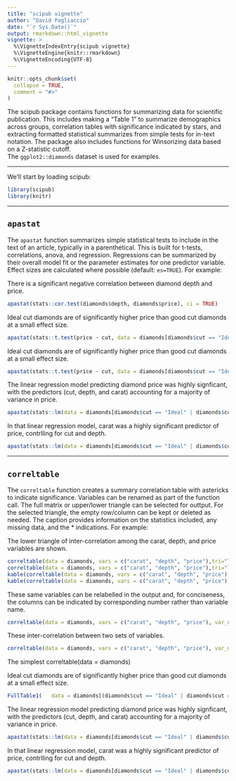 ```yaml
---
title: "scipub vignette"
author: "David Pagliaccio"
date: "`r Sys.Date()`"
output: rmarkdown::html_vignette
vignette: >
  %\VignetteIndexEntry{scipub vignette}
  %\VignetteEngine{knitr::rmarkdown}
  %\VignetteEncoding{UTF-8}
---
```


```r
knitr::opts_chunk$set(
  collapse = TRUE,
  comment = "#>"
)
```

The scipub package contains functions for summarizing data
    for scientific publication. This includes making a "Table 1"
    to summarize demographics across groups, correlation tables
    with significance indicated by stars, and extracting formatted
    statistical summarizes from simple tests for in-text notation.
    The package also includes functions for Winsorizing data based
    on a Z-statistic cutoff.  
The `ggplot2::diamonds` dataset is used for examples.  



***
We'll start by loading scipub:

```r
library(scipub)
library(knitr)
```


***
## `apastat`

The `apastat` function summarizes simple statistical tests to include 
in the text of an article, typically in a parenthetical. 
This is built for t-tests, correlations, anova, and regression.
Regressions can be summarized by their overall model fit or the
parameter estimates for one predictor variable.
Effect sizes are calculated where possible (default: `es=TRUE`). 
For example:



There is a significant negative correlation between diamond depth and price.
```r
apastat(stats::cor.test(diamonds$depth, diamonds$price), ci = TRUE)
```

Ideal cut diamonds are of significantly higher price than good cut diamonds at a small effect size.
```r
apastat(stats::t.test(price ~ cut, data = diamonds[diamonds$cut == "Ideal" | diamonds$cut == "Good", ]))
```

Ideal cut diamonds are of significantly higher price than good cut diamonds at a small effect size.
```r
apastat(stats::t.test(price ~ cut, data = diamonds[diamonds$cut == "Ideal" | diamonds$cut == "Good", ]))
```

The linear regression model predicting diamond price was highly signficant, with the predictors (cut, depth, and carat) accounting for a majority of variance in price. 
```r
apastat(stats::lm(data = diamonds[diamonds$cut == "Ideal" | diamonds$cut == "Good", ],  price ~ cut + depth + carat))
```

In that linear regression model, carat was a highly significant predictor of price, contrlling for cut and depth. 
```r
apastat(stats::lm(data = diamonds[diamonds$cut == "Ideal" | diamonds$cut == "Good", ], price ~ cut + depth + carat), var = "carat")
```





***
## `correltable`

The `correltable` function creates a summary correlation table with astericks to indicate significance. 
Variables can be renamed as part of the function call. The full matrix or upper/lower triangle can be selected for outtput. For the selected triangle, the empty row/column can be kept or deleted as needed. 
The caption provides information on the statistics included, any missing data, and the * indications. 
For example:

The lower triangle of inter-correlation among the carat, depth, and price variables are shown.
```r
correltable(data = diamonds, vars = c("carat", "depth", "price"),tri="lower",html=TRUE)
correltable(data = diamonds, vars = c("carat", "depth", "price"),tri="lower",html=FALSE)
kable(correltable(data = diamonds, vars = c("carat", "depth", "price"),tri="lower",html=TRUE))
kable(correltable(data = diamonds, vars = c("carat", "depth", "price"),tri="lower",html=FALSE))

```



These same variables can be relabelled in the output and, for conciseness, the columns can be indicated by corresponding number rather than variable name. 
```r
correltable(data = diamonds, vars = c("carat", "depth", "price"), var_names = c("Carat", "Depth", "Price ($)"), tri = "upper", colnum = TRUE)
```



These inter-correlation between two sets of variables. 
```r
correltable(data = diamonds, vars = c("carat", "depth", "price"), var_names = c("Carat", "Depth", "Price ($)"), vars2 = c("x", "y", "z"))
```


The simplest 
correltable(data = diamonds)





Ideal cut diamonds are of significantly higher price than good cut diamonds at a small effect size.
```r
FullTable1(   data = diamonds[(diamonds$cut == "Ideal" | diamonds$cut == "Good") & (diamonds$color == "D" | diamonds$color == "J"), ],   vars = c("cut", "depth", "price"), strata = "color", html=TRUE)

```

The linear regression model predicting diamond price was highly signficant, with the predictors (cut, depth, and carat) accounting for a majority of variance in price. 
```r
apastat(stats::lm(data = diamonds[diamonds$cut == "Ideal" | diamonds$cut == "Good", ],  price ~ cut + depth + carat))
```

In that linear regression model, carat was a highly significant predictor of price, contrlling for cut and depth. 
```r
apastat(stats::lm(data = diamonds[diamonds$cut == "Ideal" | diamonds$cut == "Good", ], price ~ cut + depth + carat), var = "carat")
```


